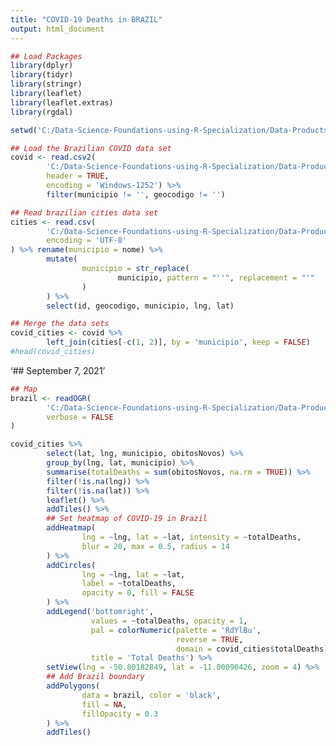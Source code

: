 ```yaml
---
title: "COVID-19 Deaths in BRAZIL"
output: html_document
---
```


```r
## Load Packages
library(dplyr)
library(tidyr)
library(stringr)
library(leaflet)
library(leaflet.extras)
library(rgdal)
```

```r
setwd('C:/Data-Science-Foundations-using-R-Specialization/Data-Products/Peer-graded_Assignment/')
```


```r
## Load the Brazilian COVID data set
covid <- read.csv2(
        'C:/Data-Science-Foundations-using-R-Specialization/Data-Products/Peer-graded_Assignment/data/HIST_PAINEL_COVIDBR_26mai2021.csv',
        header = TRUE,
        encoding = 'Windows-1252') %>% 
        filter(municipio != '', geocodigo != '')
```

```r
## Read brazilian cities data set
cities <- read.csv(
        'C:/Data-Science-Foundations-using-R-Specialization/Data-Products/Peer-graded_Assignment/data/brazilian_cities.csv',
        encoding = 'UTF-8'
) %>% rename(municipio = nome) %>%
        mutate(
                municipio = str_replace(
                        municipio, pattern = "''", replacement = "'"
                )
        ) %>%
        select(id, geocodigo, municipio, lng, lat)

## Merge the data sets
covid_cities <- covid %>%
        left_join(cities[-c(1, 2)], by = 'municipio', keep = FALSE) 
#head(covid_cities)
```

'## September 7, 2021'
```r
## Map
brazil <- readOGR(
        'C:/Data-Science-Foundations-using-R-Specialization/Data-Products/Peer-graded_Assignment/data/brazil.shp', 
        verbose = FALSE
)

covid_cities %>%
        select(lat, lng, municipio, obitosNovos) %>%
        group_by(lng, lat, municipio) %>%
        summarise(totalDeaths = sum(obitosNovos, na.rm = TRUE)) %>%
        filter(!is.na(lng)) %>%
        filter(!is.na(lat)) %>%
        leaflet() %>%
        addTiles() %>%
        ## Set heatmap of COVID-19 in Brazil
        addHeatmap(
                lng = ~lng, lat = ~lat, intensity = ~totalDeaths, 
                blur = 20, max = 0.5, radius = 14
        ) %>%
        addCircles(
                lng = ~lng, lat = ~lat,
                label = ~totalDeaths,
                opacity = 0, fill = FALSE 
        ) %>%
        addLegend('bottomright',
                  values = ~totalDeaths, opacity = 1,
                  pal = colorNumeric(palette = 'RdYlBu',
                                     reverse = TRUE,
                                     domain = covid_cities$totalDeaths),
                  title = 'Total Deaths') %>%
        setView(lng = -50.80182849, lat = -11.00090426, zoom = 4) %>%
        ## Add Brazil boundary
        addPolygons(
                data = brazil, color = 'black', 
                fill = NA, 
                fillOpacity = 0.3
        ) %>%
        addTiles()

```